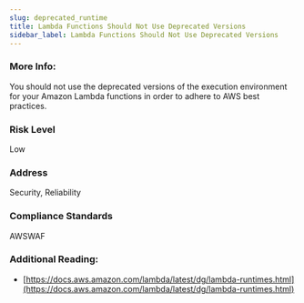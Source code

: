 ```yaml
---
slug: deprecated_runtime
title: Lambda Functions Should Not Use Deprecated Versions
sidebar_label: Lambda Functions Should Not Use Deprecated Versions
---
```


### More Info:

You should not use the deprecated versions of the execution environment for your Amazon Lambda functions in order to adhere to AWS best practices.

### Risk Level

Low

### Address

Security, Reliability

### Compliance Standards

AWSWAF


### Additional Reading:

- [https://docs.aws.amazon.com/lambda/latest/dg/lambda-runtimes.html](https://docs.aws.amazon.com/lambda/latest/dg/lambda-runtimes.html) 

